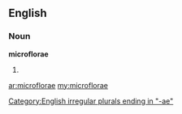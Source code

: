 ==English==

===Noun===
'''microflorae'''

# {{plural of|[[microflora]]}}

[[Category:English irregular plurals ending in "-ae"]]

[[ar:microflorae]]
[[my:microflorae]]